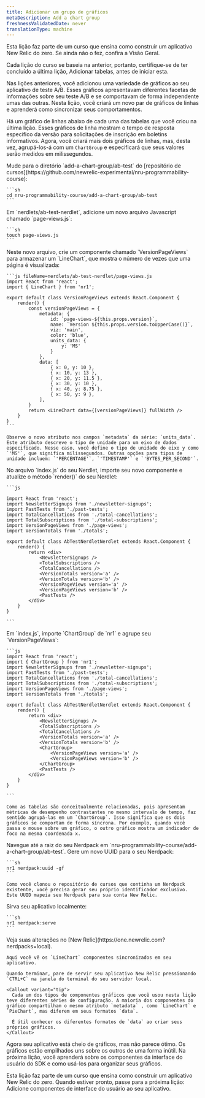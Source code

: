 ```yaml
---
title: Adicionar um grupo de gráficos
metaDescription: Add a chart group
freshnessValidatedDate: never
translationType: machine
---
```


<Callout variant="tip">
  Esta lição faz parte de um curso que ensina como construir um aplicativo New Relic do zero. Se ainda não o fez, confira a Visão Geral.

  Cada lição do curso se baseia na anterior, portanto, certifique-se de ter concluído a última lição, Adicionar tabelas, antes de iniciar esta.
</Callout>

Nas lições anteriores, você adicionou uma variedade de gráficos ao seu aplicativo de teste A/B. Esses gráficos apresentavam diferentes facetas de informações sobre seu teste A/B e se comportavam de forma independente umas das outras. Nesta lição, você criará um novo par de gráficos de linhas e aprenderá como sincronizar seus comportamentos.

Há um gráfico de linhas abaixo de cada uma das tabelas que você criou na última lição. Esses gráficos de linha mostram o tempo de resposta específico da versão para solicitações de inscrição em boletins informativos. Agora, você criará mais dois gráficos de linhas, mas, desta vez, agrupá-los-á com um `ChartGroup` e especificará que seus valores serão medidos em milissegundos.

<Steps>
  <Step>
    Mude para o diretório `add-a-chart-group/ab-test` do [repositório de cursos](https://github.com/newrelic-experimental/nru-programmability-course):

    ```sh
    cd nru-programmability-course/add-a-chart-group/ab-test
    ```
  </Step>

  <Step>
    Em `nerdlets/ab-test-nerdlet`, adicione um novo arquivo Javascript chamado `page-views.js`:

    ```sh
    touch page-views.js
    ```
  </Step>

  <Step>
    Neste novo arquivo, crie um componente chamado `VersionPageViews` para armazenar um `LineChart`, que mostra o número de vezes que uma página é visualizada:

    ```js fileName=nerdlets/ab-test-nerdlet/page-views.js
    import React from 'react';
    import { LineChart } from 'nr1';

    export default class VersionPageViews extends React.Component {
        render() {
            const versionPageViews = {
                metadata: {
                    id: `page-views-${this.props.version}`,
                    name: `Version ${this.props.version.toUpperCase()}`,
                    viz: 'main',
                    color: 'blue',
                    units_data: {
                        y: 'MS'
                    }
                },
                data: [
                    { x: 0, y: 10 },
                    { x: 10, y: 13 },
                    { x: 20, y: 11.5 },
                    { x: 30, y: 10 },
                    { x: 40, y: 8.75 },
                    { x: 50, y: 9 },
                ],
            }
            return <LineChart data={[versionPageViews]} fullWidth />
        }
    }
    ```

    Observe o novo atributo nos campos `metadata` da série: `units_data`. Este atributo descreve o tipo de unidade para um eixo de dados especificado. Nesse caso, você define o tipo de unidade do eixo y como `'MS'`, que significa milissegundos. Outras opções para tipos de unidade incluem: `'PERCENTAGE'`, `'TIMESTAMP'` e `'BYTES_PER_SECOND'`.
  </Step>

  <Step>
    No arquivo `index.js` do seu Nerdlet, importe seu novo componente e atualize o método `render()` do seu Nerdlet:

    ```js

    import React from 'react';
    import NewsletterSignups from './newsletter-signups';
    import PastTests from './past-tests';
    import TotalCancellations from './total-cancellations';
    import TotalSubscriptions from './total-subscriptions';
    import VersionPageViews from './page-views';
    import VersionTotals from './totals';

    export default class AbTestNerdletNerdlet extends React.Component {
        render() {
            return <div>
                <NewsletterSignups />
                <TotalSubscriptions />
                <TotalCancellations />
                <VersionTotals version='a' />
                <VersionTotals version='b' />
                <VersionPageViews version='a' />
                <VersionPageViews version='b' />
                <PastTests />
            </div>
        }
    }

    ```
  </Step>

  <Step>
    Em `index.js`, importe `ChartGroup` de `nr1` e agrupe seu `VersionPageViews`:

    ```js
    import React from 'react';
    import { ChartGroup } from 'nr1';
    import NewsletterSignups from './newsletter-signups';
    import PastTests from './past-tests';
    import TotalCancellations from './total-cancellations';
    import TotalSubscriptions from './total-subscriptions';
    import VersionPageViews from './page-views';
    import VersionTotals from './totals';

    export default class AbTestNerdletNerdlet extends React.Component {
        render() {
            return <div>
                <NewsletterSignups />
                <TotalSubscriptions />
                <TotalCancellations />
                <VersionTotals version='a' />
                <VersionTotals version='b' />
                <ChartGroup>
                    <VersionPageViews version='a' />
                    <VersionPageViews version='b' />
                </ChartGroup>
                <PastTests />
            </div>
        }
    }

    ```

    Como as tabelas são conceitualmente relacionadas, pois apresentam métricas de desempenho contrastantes no mesmo intervalo de tempo, faz sentido agrupá-las em um `ChartGroup`. Isso significa que os dois gráficos se comportam de forma síncrona. Por exemplo, quando você passa o mouse sobre um gráfico, o outro gráfico mostra um indicador de foco na mesma coordenada x.
  </Step>

  <Step>
    Navegue até a raiz do seu Nerdpack em `nru-programmability-course/add-a-chart-group/ab-test`.
  </Step>

  <Step>
    Gere um novo UUID para o seu Nerdpack:

    ```sh
    nr1 nerdpack:uuid -gf
    ```

    Como você clonou o repositório de cursos que continha um Nerdpack existente, você precisa gerar seu próprio identificador exclusivo. Este UUID mapeia seu Nerdpack para sua conta New Relic.
  </Step>

  <Step>
    Sirva seu aplicativo localmente:

    ```sh
    nr1 nerdpack:serve
    ```
  </Step>

  <Step>
    Veja suas alterações no [New Relic](https://one.newrelic.com?nerdpacks=local).

    Aqui você vê os `LineChart` componentes sincronizados em seu aplicativo.

    Quando terminar, pare de servir seu aplicativo New Relic pressionando `CTRL+C` na janela do terminal do seu servidor local.

    <Callout variant="tip">
      Cada um dos tipos de componentes gráficos que você usou nesta lição teve diferentes séries de configuração. A maioria dos componentes do gráfico compartilham o mesmo atributo `metadata` , como `LineChart` e `PieChart`, mas diferem em seus formatos `data`.

      É útil conhecer os diferentes formatos de `data` ao criar seus próprios gráficos.
    </Callout>
  </Step>
</Steps>

Agora seu aplicativo está cheio de gráficos, mas não parece ótimo. Os gráficos estão empilhados uns sobre os outros de uma forma inútil. Na próxima lição, você aprenderá sobre os componentes da interface do usuário do SDK e como usá-los para organizar seus gráficos.

<Callout variant="course">
  Esta lição faz parte de um curso que ensina como construir um aplicativo New Relic do zero. Quando estiver pronto, passe para a próxima lição: Adicione componentes de interface do usuário ao seu aplicativo.
</Callout>